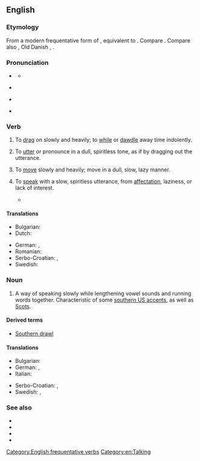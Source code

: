 ==English==

===Etymology===
From a modern frequentative form of {{m|en|draw}}, equivalent to {{suffix|en|draw|le}}. Compare {{m|en|draggle}}. Compare also {{cog|nl|dralen||to drag out, delay, linger, tarry, dawdle}}, Old Danish {{m|da|dravle||to linger, loiter}}, {{cog|is|dralla||to loiter, linger}}.

===Pronunciation===
* {{a|UK}} {{IPA|en|/dɹɔːl/}}
** {{audio|en|LL-Q1860 (eng)-Vealhurl-drawl.wav|Audio (UK)}}
* {{a|US}} {{IPA|en|/dɹɔl/}}
* {{a|cot-caught}} {{IPA|en|/dɹɑl/}}
* {{rfv-pron|en}} {{a|US|paragon}} {{IPA|en|/d͡ʒɹɑːw/}}
: {{rhymes|en|ɔːl|s=1}}

===Verb===
{{en-verb}}

# {{lb|en|transitive}} To [[drag]] on slowly and heavily; to [[while]] or [[dawdle]] away time indolently.
# {{lb|en|transitive}} To [[utter]] or pronounce in a dull, spiritless tone, as if by dragging out the utterance.
# {{lb|en|intransitive}} To [[move]] slowly and heavily; move in a dull, slow, lazy manner.
# {{lb|en|intransitive}} To [[speak]] with a slow, spiritless utterance, from [[affectation]], laziness, or lack of interest.
#* {{RQ:Landor Imaginary Conversations|3|Lord Brooke and Sir Philip Sidney|passage={{quote|en|talk sometimes a pestilence , and sometimes a hero , mostly in a '''drawling''' and dreaming way about it}}}}

====Translations====
{{trans-top|to speak with a drawl}}
* Bulgarian: {{t|bg|говоря провлечено|sc=Cyrl}}
* Dutch: {{t|nl|[[lijzig]] [[spreken]]}}
{{trans-mid}}
* German: {{t|de|[[gedehnt]] [[sprechen]]}}, {{t|de|[[schleppend]] [[sprechen]]}}
* Romanian: {{t+|ro|tărăgăna}}
* Serbo-Croatian: {{t+|sh|razvlačiti}}, {{t+|sh|otezati}}
* Swedish: {{t+|sv|söla}}
{{trans-bottom}}

===Noun===
{{en-noun}}

# A way of speaking slowly while lengthening vowel sounds and running words together. Characteristic of some [[w:Southern American English|southern US accents]], as well as [[w:Scots|Scots]].

====Derived terms====
* [[Southern drawl]]

====Translations====
{{trans-top|way of speaking slowly}}
* Bulgarian: {{t|bg|провлечен говор|sc=Cyrl}}
* German: {{t|de|gedehnte Aussprache|f}}, {{t|de|gedehnte Sprechweise|f}}
* Italian: {{t+|it|strascico|m}}
{{trans-mid}}
* Serbo-Croatian: {{t|sh|razvlačenje}}, {{t|sh|otezanje}}
* Swedish: {{t+|sv|sludder}}, {{t|sv|släpigt tal}}
{{trans-bottom}}

===See also===
* {{l|en|brogue}}
* {{l|en|lilt}}
* {{l|en|lisp}}
* {{l|en|twang}}

[[Category:English frequentative verbs]]
[[Category:en:Talking]]